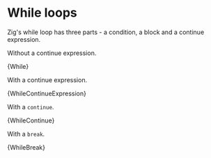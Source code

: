 

# While loops

Zig's while loop has three parts - a condition, a block and a continue
expression.

Without a continue expression.

<CodeBlock language="zig">{While}</CodeBlock>

With a continue expression.

<CodeBlock language="zig">{WhileContinueExpression}</CodeBlock>

With a `continue`.

<CodeBlock language="zig">{WhileContinue}</CodeBlock>

With a `break`.

<CodeBlock language="zig">{WhileBreak}</CodeBlock>

